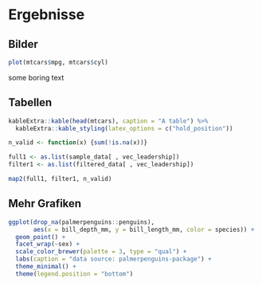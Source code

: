 # Ergebnisse

## Bilder

```r
plot(mtcars$mpg, mtcars$cyl)
```

some boring text

## Tabellen

```r
kableExtra::kable(head(mtcars), caption = "A table") %>% 
  kableExtra::kable_styling(latex_options = c("hold_position"))

n_valid <- function(x) {sum(!is.na(x))}

full1 <- as.list(sample_data[ , vec_leadership])
filter1 <- as.list(filtered_data[ , vec_leadership])

map2(full1, filter1, n_valid)

```

## Mehr Grafiken

```r
ggplot(drop_na(palmerpenguins::penguins), 
       aes(x = bill_depth_mm, y = bill_length_mm, color = species)) +
  geom_point() +
  facet_wrap(~sex) +
  scale_color_brewer(palette = 3, type = "qual") +
  labs(caption = "data source: palmerpenguins-package") +
  theme_minimal() +
  theme(legend.position = "bottom")
```

<!-- the last line needs to specify the \newpage-command -->

\newpage
